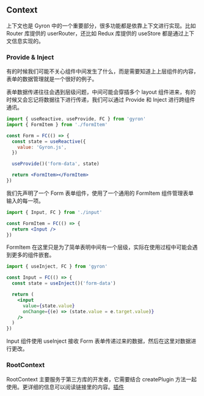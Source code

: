## Context

上下文也是 Gyron 中的一个重要部分，很多功能都是依靠上下文进行实现。比如 Router 库提供的 userRouter，还比如 Redux 库提供的 useStore 都是通过上下文信息实现的。

### Provide & Inject

有的时候我们可能不关心组件中间发生了什么，而是需要知道上上层组件的内容，表单的数据管理就是一个很好的例子。

表单数据传递往往会遇到层级问题，中间可能会穿插多个 layout 组件进来，有的时候又会忘记将数据往下进行传递，我们可以通过 Provide 和 Inject 进行跨组件通讯。

```jsx filename=form.jsx line=9
import { useReactive, useProvide, FC } from 'gyron'
import { FormItem } from './formItem'

const Form = FC(() => {
  const state = useReactive({
    value: 'Gyron.js',
  })

  useProvide()('form-data', state)

  return <FormItem></FormItem>
})
```

我们先声明了一个 Form 表单组件，使用了一个通用的 FormItem 组件管理表单输入的每一项。

```jsx filename=formItem.jsx
import { Input, FC } from './input'

const FormItem = FC(() => {
  return <Input />
})
```

FormItem 在这里只是为了简单表明中间有一个层级，实际在使用过程中可能会遇到更多的组件嵌套。

```jsx filename=input.jsx line=4
import { useInject, FC } from 'gyron'

const Input = FC(() => {
  const state = useInject()('form-data')

  return (
    <input
      value={state.value}
      onChange={(e) => (state.value = e.target.value)}
    />
  )
})
```

Input 组件使用 useInject 接收 Form 表单传递过来的数据，然后在这里对数据进行更改。

### RootContext

RootContext 主要服务于第三方库的开发者，它需要结合 createPlugin 方法一起使用。更详细的信息可以阅读链接里的内容。[插件](/docs/instance#插件)
